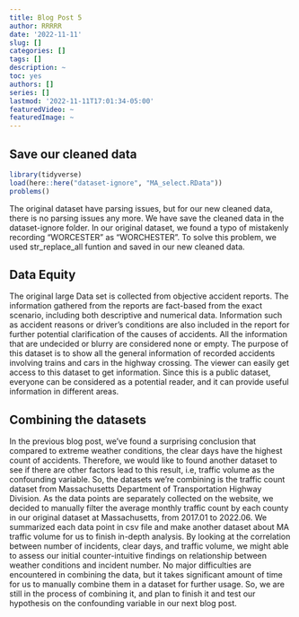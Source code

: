 ```yaml
---
title: Blog Post 5
author: RRRRR
date: '2022-11-11'
slug: []
categories: []
tags: []
description: ~
toc: yes
authors: []
series: []
lastmod: '2022-11-11T17:01:34-05:00'
featuredVideo: ~
featuredImage: ~
---
```


## Save our cleaned data
```r
library(tidyverse)
load(here::here("dataset-ignore", "MA_select.RData"))
problems()
```

The original dataset have parsing issues, but for our new cleaned data, there is no parsing issues any more. We have save the cleaned data in the dataset-ignore folder. In our original dataset, we found a typo of mistakenly recording "WORCESTER" as "WORCHESTER". To solve this problem, we used str_replace_all funtion and saved in our new cleaned data.

## Data Equity

The original large Data set is collected from objective accident reports. The information gathered from the reports are fact-based from the exact scenario, including both descriptive and numerical data. Information such as accident reasons or driver’s conditions are also included in the report for further potential clarification of the causes of accidents. All the information that are undecided or blurry are considered none or empty. The purpose of this dataset is to show all the general information of recorded accidents involving trains and cars in the highway crossing. The viewer can easily get access to this dataset to get information. Since this is a public dataset, everyone can be considered as a potential reader, and it can provide useful information in different areas.

## Combining the datasets

In the previous blog post, we’ve found a surprising conclusion that compared to extreme weather conditions, the clear days have the highest count of accidents. Therefore, we would like to found another dataset to see if there are other factors lead to this result, i.e, traffic volume as the confounding variable. 
So, the datasets we’re combining is the traffic count dataset from Massachusetts Department of Transportation Highway Division. As the data points are separately collected on the website, we decided to manually filter the average monthly traffic count by each county in our original dataset at Massachusetts, from 2017.01 to 2022.06. We summarized each data point in csv file and make another dataset about MA traffic volume for us to finish in-depth analysis. By looking at the correlation between number of incidents, clear days, and traffic volume, we might able to assess our initial counter-intuitive findings on relationship between weather conditions and incident number. 
No major difficulties are encountered in combining the data, but it takes significant amount of time for us to manually combine them in a dataset for further usage. So, we are still in the process of combining it, and plan to finish it and test our hypothesis on the confounding variable in our next blog post. 


